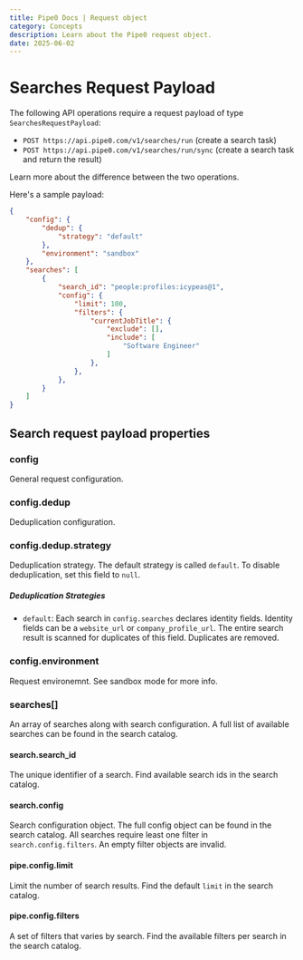 ```yaml
---
title: Pipe0 Docs | Request object
category: Concepts
description: Learn about the Pipe0 request object.
date: 2025-06-02
---
```



# Searches Request Payload

The following API operations require a request payload of type `SearchesRequestPayload`:

- `POST https://api.pipe0.com/v1/searches/run` (create a search task)
- `POST https://api.pipe0.com/v1/searches/run/sync` (create a search task and return the result)

<AppLink linkType="async">Learn more</AppLink> about the difference between the two operations.

Here's a sample payload:

```json
{
	"config": {
		"dedup": {
			"strategy": "default"
		},
		"environment": "sandbox"
	},
	"searches": [
		{
            "search_id": "people:profiles:icypeas@1",
			"config": {
                "limit": 100,
				"filters": {
					"currentJobTitle": {
						"exclude": [],
						"include": [
							"Software Engineer"
						]
					},
				},
			},
		}
	]
}
```


## Search request payload properties

### config

General request configuration.

### config.dedup

Deduplication configuration.

### config.dedup.strategy

Deduplication strategy. The default strategy is called `default`. To disable deduplication, set this field to `null`.

##### Deduplication Strategies

- `default`: Each search in `config.searches` declares identity fields. Identity fields can be a `website_url` or
`company_profile_url`. The entire search result is scanned for duplicates of this field. Duplicates are removed.

### config.environment

Request environemnt. See <AppLink linkType="testMode">sandbox mode</AppLink> for more info.

### searches[]

An array of searches along with search configuration. A full list of available searches can be found in the 
<AppLink linkType="searchCatalog">search catalog</AppLink>.

#### search.search_id

The unique identifier of a search. Find available search ids in the <AppLink linkType="searchCatalog">search catalog</AppLink>.

#### search.config

Search configuration object. The full config object can be found in the <AppLink linkType="searchCatalog">search catalog</AppLink>.
All searches require least one filter in `search.config.filters`. An empty filter objects are invalid.

#### pipe.config.limit

Limit the number of search results. Find the default `limit` in the <AppLink linkType="searchCatalog">search catalog</AppLink>.

#### pipe.config.filters

A set of filters that varies by search. Find the available filters per search in the <AppLink linkType="searchCatalog">search catalog</AppLink>.
